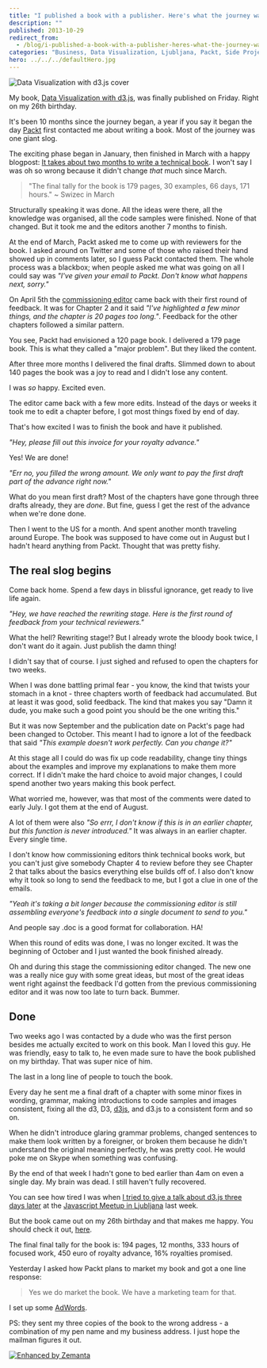 ```yaml
---
title: "I published a book with a publisher. Here's what the journey was like."
description: ""
published: 2013-10-29
redirect_from:
  - /blog/i-published-a-book-with-a-publisher-heres-what-the-journey-was-like/swizec/6398
categories: "Business, Data Visualization, Ljubljana, Packt, Side Projects, Skype, Writing"
hero: ../../../defaultHero.jpg
---
```


![Data Visualization with d3.js cover](https://www.filepicker.io/api/file/4lQnyBJ3SmbpxTTkl5lO?policy=eyJoYW5kbGUiOiI0bFFueUJKM1NtYnB4VFRrbDVsTyIsImV4cGlyeSI6MTM4MzA1ODA5OSwiY2FsbCI6WyJyZWFkIl19&signature=973d407bbf3113c8d1a6336e07d57ec8729918d0caa81bebef4783d108329ca7)

My book, [Data Visualization with d3.js](http://www.packtpub.com/data-visualization-with-d3js/book), was finally published on Friday. Right on my 26th birthday.

It's been 10 months since the journey began, a year if you say it began the day [Packt](http://www.packtpub.com "Packt") first contacted me about writing a book. Most of the journey was one giant slog.

The exciting phase began in January, then finished in March with a happy blogpost: [It takes about two months to write a technical book](https://swizec.com/blog/it-takes-about-two-months-to-write-a-technical-book/). I won't say I was oh so wrong because it didn't change _that_ much since March.

> "The final tally for the book is 179 pages, 30 examples, 66 days, 171 hours." ~ Swizec in March

Structurally speaking it was done. All the ideas were there, all the knowledge was organised, all the code samples were finished. None of that changed. But it took me and the editors another 7 months to finish.

At the end of March, Packt asked me to come up with reviewers for the book. I asked around on Twitter and some of those who raised their hand showed up in comments later, so I guess Packt contacted them. The whole process was a blackbox; when people asked me what was going on all I could say was _"I've given your email to Packt. Don't know what happens next, sorry."_

On April 5th the [commissioning editor](http://en.wikipedia.org/wiki/Commissioning_editor_%28book_publishing%29 "Commissioning editor (book publishing)") came back with their first round of feedback. It was for Chapter 2 and it said _"I've highlighted a few minor things, and the chapter is 20 pages too long."_. Feedback for the other chapters followed a similar pattern.

You see, Packt had envisioned a 120 page book. I delivered a 179 page book. This is what they called a "major problem". But they liked the content.

After three more months I delivered the final drafts. Slimmed down to about 140 pages the book was a joy to read and I didn't lose any content.

I was _so_ happy. Excited even.

The editor came back with a few more edits. Instead of the days or weeks it took me to edit a chapter before, I got most things fixed by end of day.

That's how excited I was to finish the book and have it published.

_"Hey, please fill out this invoice for your royalty advance."_

Yes! We are done!

_"Err no, you filled the wrong amount. We only want to pay the first draft part of the advance right now."_

What do you mean first draft? Most of the chapters have gone through three drafts already, they are _done_. But fine, guess I get the rest of the advance when we're done done.

Then I went to the US for a month. And spent another month traveling around Europe. The book was supposed to have come out in August but I hadn't heard anything from Packt. Thought that was pretty fishy.

## The real slog begins

Come back home. Spend a few days in blissful ignorance, get ready to live life again.

_"Hey, we have reached the rewriting stage. Here is the first round of feedback from your technical reviewers."_

What the hell? Rewriting stage!? But I already wrote the bloody book twice, I don't want do it again. Just publish the damn thing!

I didn't say that of course. I just sighed and refused to open the chapters for two weeks.

When I was done battling primal fear - you know, the kind that twists your stomach in a knot - three chapters worth of feedback had accumulated. But at least it was good, solid feedback. The kind that makes you say "Damn it dude, you make such a good point you should be the one writing this."

But it was now September and the publication date on Packt's page had been changed to October. This meant I had to ignore a lot of the feedback that said _"This example doesn't work perfectly. Can you change it?"_

At this stage all I could do was fix up code readability, change tiny things about the examples and improve my explanations to make them more correct. If I didn't make the hard choice to avoid major changes, I could spend another two years making this book perfect.

What worried me, however, was that most of the comments were dated to early July. I got them at the end of August.

A lot of them were also _"So errr, I don't know if this is in an earlier chapter, but this function is never introduced."_ It was always in an earlier chapter. Every single time.

I don't know how commissioning editors think technical books work, but you can't just give somebody Chapter 4 to review before they see Chapter 2 that talks about the basics everything else builds off of. I also don't know why it took so long to send the feedback to me, but I got a clue in one of the emails.

_"Yeah it's taking a bit longer because the commissioning editor is still assembling everyone's feedback into a single document to send to you."_

And people say .doc is a good format for collaboration. HA!

When this round of edits was done, I was no longer excited. It was the beginning of October and I just wanted the book finished already.

Oh and during this stage the commissioning editor changed. The new one was a really nice guy with some great ideas, but most of the great ideas went right against the feedback I'd gotten from the previous commissioning editor and it was now too late to turn back. Bummer.

## Done

Two weeks ago I was contacted by a dude who was the first person besides me actually excited to work on this book. Man I loved this guy. He was friendly, easy to talk to, he even made sure to have the book published on my birthday. That was super nice of him.

The last in a long line of people to touch the book.

Every day he sent me a final draft of a chapter with some minor fixes in wording, grammar, making introductions to code samples and images consistent, fixing all the d3, D3, [d3js](http://protovis.org/ "D3.js"), and d3.js to a consistent form and so on.

When he didn't introduce glaring grammar problems, changed sentences to make them look written by a foreigner, or broken them because he didn't understand the original meaning perfectly, he was pretty cool. He would poke me on Skype when something was confusing.

By the end of that week I hadn't gone to bed earlier than 4am on even a single day. My brain was dead. I still haven't fully recovered.

You can see how tired I was when [I tried to give a talk about d3.js three days later](http://video.kiberpipa.org/js_swizec_something_something_d3js/) at the [Javascript Meetup in Ljubljana](http://www.meetup.com/Ljubljana-JavaScript-User-Group/events/144257272/) last week.

But the book came out on my 26th birthday and that makes me happy. You should check it out, [here](http://www.packtpub.com/data-visualization-with-d3js/book).

The final final tally for the book is: 194 pages, 12 months, 333 hours of focused work, 450 euro of royalty advance, 16% royalties promised.

Yesterday I asked how Packt plans to market my book and got a one line response:

> Yes we do market the book. We have a marketing team for that.

I set up some [AdWords](http://www.google.com/adwords "AdWords").

PS: they sent my three copies of the book to the wrong address - a combination of my pen name and my business address. I just hope the mailman figures it out.

[![Enhanced by Zemanta](https://img.zemanta.com/zemified_e.png?x-id=40111649-0edb-45ac-bb35-64a346e0ced7)](http://www.zemanta.com/?px "Enhanced by Zemanta")
